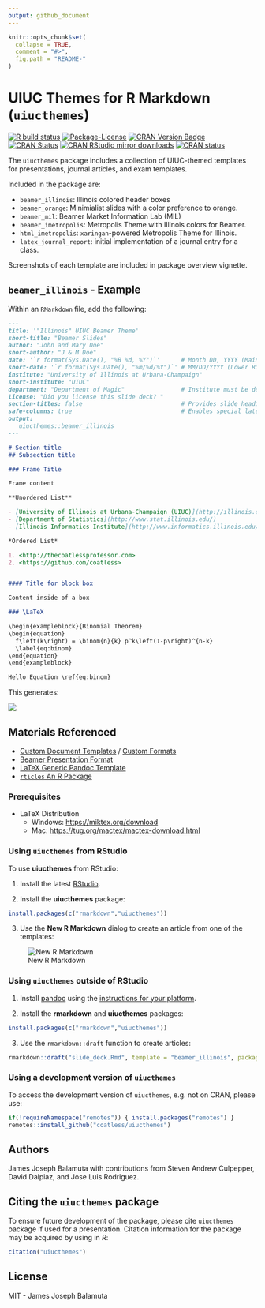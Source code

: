 ```yaml
---
output: github_document
---
```


```r
knitr::opts_chunk$set(
  collapse = TRUE,
  comment = "#>",
  fig.path = "README-"
)
```

  
# UIUC Themes for R Markdown (`uiucthemes`)

<!-- badges: start -->
[![R build status](https://github.com/coatless/uiucthemes/workflows/R-CMD-check/badge.svg)](https://github.com/illinois-r/uiucthemes/actions)
[![Package-License](http://img.shields.io/badge/license-MIT-brightgreen.svg?style=flat)](https://opensource.org/licenses/MIT)
[![CRAN Version
Badge](http://www.r-pkg.org/badges/version/uiucthemes)](https://cran.r-project.org/package=uiucthemes)
[![CRAN Status](https://badges.cranchecks.info/worst/uiucthemes.svg)](https://cran.r-project.org/web/checks/check_results_uiucthemes.html)
[![CRAN RStudio mirror downloads](http://cranlogs.r-pkg.org/badges/uiucthemes)](https://www.r-pkg.org:443/pkg/uiucthemes) 
[![CRAN status](https://www.r-pkg.org/badges/version/uiucthemes)](https://CRAN.R-project.org/package=uiucthemes)
<!-- badges: end -->

The `uiucthemes` package includes a collection of UIUC-themed templates for
presentations, journal articles, and exam templates.

Included in the package are:

- `beamer_illinois`: Illinois colored header boxes
- `beamer_orange`: Minimialist slides with a color preference to orange.
- `beamer_mil`: Beamer Market Information Lab (MIL)
- `beamer_imetropolis`: Metropolis Theme with Illinois colors for Beamer.
- `html_imetropolis`: `xaringan`-powered Metropolis Theme for Illinois.
- `latex_journal_report`: initial implementation of a journal entry for a class.

Screenshots of each template are included in package overview vignette.

## `beamer_illinois` - Example

Within an `RMarkdown` file, add the following:

```md
---
title: '"Illinois" UIUC Beamer Theme'
short-title: "Beamer Slides"
author: "John and Mary Doe"
short-author: "J & M Doe"
date: '`r format(Sys.Date(), "%B %d, %Y")`'      # Month DD, YYYY (Main Slide)
short-date: '`r format(Sys.Date(), "%m/%d/%Y")`' # MM/DD/YYYY (Lower Right)
institute: "University of Illinois at Urbana-Champaign"
short-institute: "UIUC"
department: "Department of Magic"                # Institute must be defined
license: "Did you license this slide deck? "
section-titles: false                            # Provides slide headings
safe-columns: true                               # Enables special latex macros for columns.
output: 
   uiucthemes::beamer_illinois
---

# Section title     
## Subsection title 

### Frame Title

Frame content 

**Unordered List**

- [University of Illinois at Urbana-Champaign (UIUC)](http://illinois.edu)
- [Department of Statistics](http://www.stat.illinois.edu/)
- [Illinois Informatics Institute](http://www.informatics.illinois.edu/)

*Ordered List*

1. <http://thecoatlessprofessor.com>
2. <https://github.com/coatless>


#### Title for block box

Content inside of a box 

### \LaTeX

\begin{exampleblock}{Binomial Theorem}
\begin{equation} 
  f\left(k\right) = \binom{n}{k} p^k\left(1-p\right)^{n-k}
  \label{eq:binom}
\end{equation} 
\end{exampleblock}

Hello Equation \ref{eq:binom}
```

This generates:

![](https://raw.githubusercontent.com/illinois-r/uiucthemes/main/tools/readme/beamer_illinois_slide_example.png)


## Materials Referenced

- [Custom Document Templates](https://bookdown.org/yihui/rmarkdown/document-templates.html) / [Custom Formats](https://bookdown.org/yihui/rmarkdown/new-formats.html)
- [Beamer Presentation Format](https://bookdown.org/yihui/rmarkdown/beamer-presentation.html)
- [LaTeX Generic Pandoc Template](https://github.com/jgm/pandoc-templates/blob/db59a5e77b0a5629f0801eb82103814842f2e2ed/default.latex)
- [`rticles` An R Package](https://github.com/rstudio/rticles)

### Prerequisites

- LaTeX Distribution
   - Windows: <https://miktex.org/download>
   - Mac: <https://tug.org/mactex/mactex-download.html>
   
### Using `uiucthemes` from RStudio

To use **uiucthemes** from RStudio:

1) Install the latest [RStudio](https://posit.co/download/rstudio-desktop/).

2) Install the **uiucthemes** package: 

```r
install.packages(c("rmarkdown","uiucthemes"))
```

3) Use the **New R Markdown** dialog to create an article from one of the templates:

![New R Markdown](https://raw.githubusercontent.com/illinois-r/uiucthemes/main/tools/readme/uiucthemes.png)
    
    
### Using `uiucthemes` outside of RStudio

1) Install [pandoc](https://johnmacfarlane.net/pandoc/) using the
   [instructions for your platform](https://github.com/rstudio/rmarkdown/blob/bd5c509c888bfd309ef059ae6cbdeb408ec53d66/vignettes/pandoc.Rmd).

2) Install the **rmarkdown** and **uiucthemes** packages:

```r
install.packages(c("rmarkdown","uiucthemes"))
```
    
3) Use the `rmarkdown::draft` function to create articles:

```r
rmarkdown::draft("slide_deck.Rmd", template = "beamer_illinois", package = "uiucthemes")
```


### Using a development version of `uiucthemes`

To access the development version of `uiucthemes`, e.g. not on CRAN, please use:

```r
if(!requireNamespace("remotes")) { install.packages("remotes") }
remotes::install_github("coatless/uiucthemes")
```

## Authors

James Joseph Balamuta with contributions from Steven Andrew Culpepper, David Dalpiaz,
and Jose Luis Rodriguez.

## Citing the `uiucthemes` package

To ensure future development of the package, please cite `uiucthemes`
package if used for a presentation. Citation information
for the package may be acquired by using in *R*:

```r
citation("uiucthemes")
```

## License

MIT - James Joseph Balamuta
